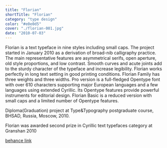 ```yaml
---
title: "Florian"
shortTitle: "Florian"
category: "type design"
color: "#e0e0d5"
cover: "./florian-001.jpg"
date: "2010-07-03"
---
```


Florian is a text typeface in nine styles including small caps. The project started in January 2010 as a derivation of broad-nib calligraphy practice. The main representative features are asymmetrical serifs, open aperture, old style proportions, and low contrast. Smooth curves and acute joints add to the sturdy character of the typeface and increase legibility. Florian works perfectly in long text setting in good printing conditions. Florian Family has three weights and three widths. Pro version is a full-fledged Opentype font with over 610 characters supporting major European languages and a few languages using extended Cyrillic. Its Opentype features provide powerful instruments for editorial design. Florian Basic is a reduced version with small caps and a limited number of Opentype features.

Diploma(Graduation) project at Type&Typography postgraduate course, BHSAD, Russia, Moscow, 2010.

Florian was awarded second prize in Cyrillic text typefaces category at Granshan 2010

<a href="https://www.behance.net/gallery/548744/Florian-Family">behance link</a>

